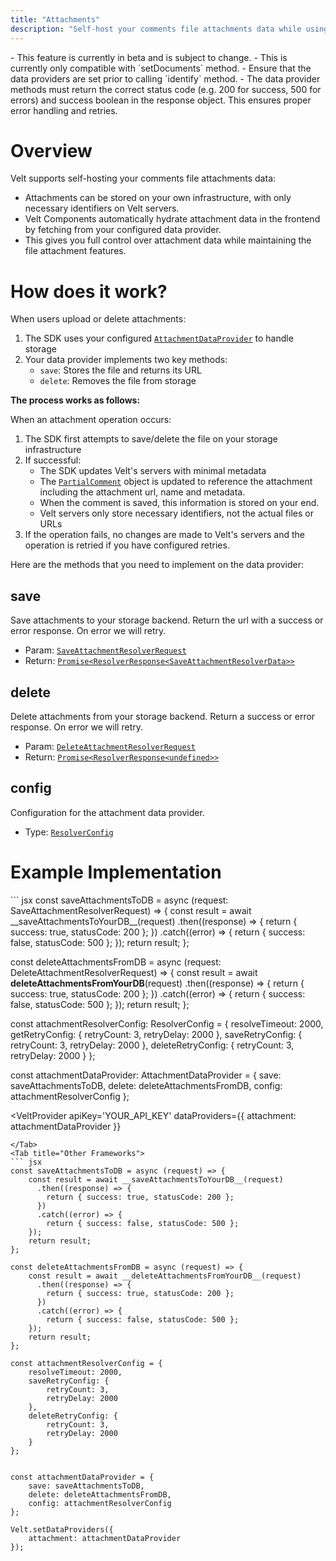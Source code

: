```yaml
---
title: "Attachments"
description: "Self-host your comments file attachments data while using Velt's components. Keep attachment storage on your infrastructure with minimal metadata stored on Velt servers."
---
```


<Warning>
  - This feature is currently in beta and is subject to change.
  - This is currently only compatible with `setDocuments` method.
  - Ensure that the data providers are set prior to calling `identify` method.
  - The data provider methods must return the correct status code (e.g. 200 for success, 500 for errors) and success boolean in the response object. This ensures proper error handling and retries.
</Warning>

# Overview
Velt supports self-hosting your comments file attachments data:

- Attachments can be stored on your own infrastructure, with only necessary identifiers on Velt servers.
- Velt Components automatically hydrate attachment data in the frontend by fetching from your configured data provider.
- This gives you full control over attachment data while maintaining the file attachment features.

# How does it work?
When users upload or delete attachments:

1. The SDK uses your configured [`AttachmentDataProvider`](/api-reference/sdk/models/data-models#attachmentdataprovider) to handle storage
2. Your data provider implements two key methods:
   - `save`: Stores the file and returns its URL
   - `delete`: Removes the file from storage

**The process works as follows:**

When an attachment operation occurs:

1. The SDK first attempts to save/delete the file on your storage infrastructure
2. If successful:
   - The SDK updates Velt's servers with minimal metadata
   - The [`PartialComment`](/api-reference/sdk/models/data-models#partialcomment) object is updated to reference the attachment including the attachment url, name and metadata.
   - When the comment is saved, this information is stored on your end.
   - Velt servers only store necessary identifiers, not the actual files or URLs
3. If the operation fails, no changes are made to Velt's servers and the operation is retried if you have configured retries.



Here are the methods that you need to implement on the data provider:
## save
Save attachments to your storage backend. Return the url with a success or error response. On error we will retry.
- Param: [`SaveAttachmentResolverRequest`](/api-reference/sdk/models/data-models#saveattachmentresolverrequest)
- Return: [`Promise<ResolverResponse<SaveAttachmentResolverData>>`](/api-reference/sdk/models/data-models#resolverresponse)

## delete
Delete attachments from your storage backend. Return a success or error response. On error we will retry.
- Param: [`DeleteAttachmentResolverRequest`](/api-reference/sdk/models/data-models#deleteattachmentresolverrequest)
- Return: [`Promise<ResolverResponse<undefined>>`](/api-reference/sdk/models/data-models#resolverresponse)

## config
Configuration for the attachment data provider.
- Type: [`ResolverConfig`](/api-reference/sdk/models/data-models#resolverconfig)

# Example Implementation

<Tabs>
<Tab title="React / Next.js">
``` jsx
const saveAttachmentsToDB = async (request: SaveAttachmentResolverRequest) => {
    const result = await __saveAttachmentsToYourDB__(request)
      .then((response) => {
        return { success: true, statusCode: 200 };
      })
      .catch((error) => {
        return { success: false, statusCode: 500 };
    });
    return result;
};

const deleteAttachmentsFromDB = async (request: DeleteAttachmentResolverRequest) => {
    const result = await __deleteAttachmentsFromYourDB__(request)
      .then((response) => {
        return { success: true, statusCode: 200 };
      })
      .catch((error) => {
        return { success: false, statusCode: 500 };
    });
    return result;
};

const attachmentResolverConfig: ResolverConfig = {
    resolveTimeout: 2000,
    getRetryConfig: {
        retryCount: 3,
        retryDelay: 2000
    },
    saveRetryConfig: {
        retryCount: 3,
        retryDelay: 2000
    },
    deleteRetryConfig: {
        retryCount: 3,
        retryDelay: 2000
    }
};


const attachmentDataProvider: AttachmentDataProvider = {
    save: saveAttachmentsToDB,
    delete: deleteAttachmentsFromDB,
    config: attachmentResolverConfig
};

<VeltProvider 
    apiKey='YOUR_API_KEY'
    dataProviders={{
        attachment: attachmentDataProvider
    }}
>
</VeltProvider>

```
</Tab>
<Tab title="Other Frameworks">
``` jsx
const saveAttachmentsToDB = async (request) => {
    const result = await __saveAttachmentsToYourDB__(request)
      .then((response) => {
        return { success: true, statusCode: 200 };
      })
      .catch((error) => {
        return { success: false, statusCode: 500 };
    });
    return result;
};

const deleteAttachmentsFromDB = async (request) => {
    const result = await __deleteAttachmentsFromYourDB__(request)
      .then((response) => {
        return { success: true, statusCode: 200 };
      })
      .catch((error) => {
        return { success: false, statusCode: 500 };
    });
    return result;
};

const attachmentResolverConfig = {
    resolveTimeout: 2000,
    saveRetryConfig: {
        retryCount: 3,
        retryDelay: 2000
    },
    deleteRetryConfig: {
        retryCount: 3,
        retryDelay: 2000
    }
};


const attachmentDataProvider = {
    save: saveAttachmentsToDB,
    delete: deleteAttachmentsFromDB,
    config: attachmentResolverConfig
};

Velt.setDataProviders({
    attachment: attachmentDataProvider
});

```

</Tab>
</Tabs>